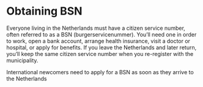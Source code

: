 
# Obtaining BSN

Everyone living in the Netherlands must have a citizen service number, often referred to as a BSN (burgerservicenummer). You’ll need one in order to work, open a bank account, arrange health insurance, visit a doctor or hospital, or apply for benefits. If you leave the Netherlands and later return, you’ll keep the same citizen service number when you re-register with the municipality.

<Callout>
    International newcomers need to apply for a BSN as soon as they arrive to the Netherlands
</Callout>

